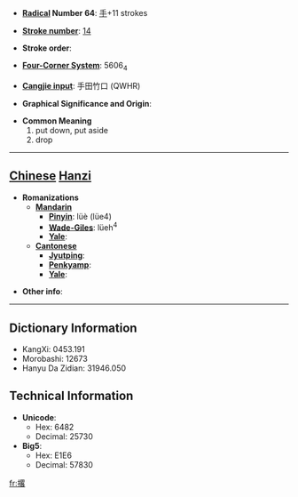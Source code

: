 * '''[[Wiktionary:Chinese radical index| Radical]] Number 64''': [[Wiktionary:Chinese radical index 手|手]]+11 strokes

* '''[[Wiktionary:Chinese total strokes index|Stroke number]]''': [[Wiktionary:Chinese total strokes index 14|14]]

* '''Stroke order''': 

* '''[[Wiktionary:Chinese four corner index|Four-Corner System]]''': 5606<sub>4</sub>

* '''[[Wiktionary:Chinese Cangjie index|Cangjie input]]''': 手田竹口 (QWHR)

* '''Graphical Significance and Origin''': 

* '''Common Meaning'''
*#put down, put aside
*# drop


----

== [[Chinese]] [[Hanzi]] ==

* '''Romanizations'''
** '''[[Mandarin]]'''
*** '''[[Pinyin]]''': lüè (lüe4)
*** '''[[Wade-Giles]]''': lüeh<sup>4</sup>
*** '''[[Yale]]''': 
** '''[[Cantonese]]'''
*** '''[[Jyutping]]''':
*** '''[[Penkyamp]]''': 
*** '''[[Yale]]''': 

* '''Other info''': 

----

== Dictionary Information ==

* KangXi: 0453.191
* Morobashi: 12673
* Hanyu Da Zidian: 31946.050

== Technical Information ==

* '''Unicode''':
** Hex: 6482
** Decimal: 25730
* '''Big5''':
** Hex: E1E6
** Decimal: 57830

[[fr:撂]]
